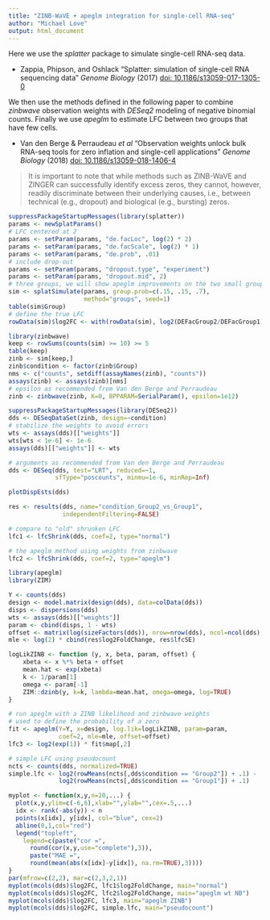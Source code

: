 ```yaml
---
title: "ZINB-WaVE + apeglm integration for single-cell RNA-seq"
author: "Michael Love"
output: html_document
---
```


Here we use the *splatter* package to simulate single-cell RNA-seq
data.

* Zappia, Phipson, and Oshlack "Splatter: simulation of single-cell RNA
sequencing data" *Genome Biology* (2017)
[doi: 10.1186/s13059-017-1305-0](https://doi.org/10.1186/s13059-017-1305-0)

We then use the methods defined in the following paper to combine
*zinbwave* observation weights with *DESeq2* modeling of negative
binomial counts. Finally we use *apeglm* to estimate LFC between two
groups that have few cells.

* Van den Berge & Perraudeau *et al* "Observation weights unlock bulk
RNA-seq tools for zero inflation and single-cell applications" *Genome Biology* (2018)
[doi: 10.1186/s13059-018-1406-4](https://doi.org/10.1186/s13059-018-1406-4)

> It is important to note that while methods such as ZINB-WaVE and
> ZINGER can successfully identify excess zeros, they cannot, however,
> readily discriminate between their underlying causes, i.e., between
> technical (e.g., dropout) and biological (e.g., bursting) zeros. 

```r
suppressPackageStartupMessages(library(splatter))
params <- newSplatParams()
# LFC centered at 2
params <- setParam(params, "de.facLoc", log(2) * 2)
params <- setParam(params, "de.facScale", log(2) * 1)
params <- setParam(params, "de.prob", .01)
# include drop-out 
params <- setParam(params, "dropout.type", "experiment")
params <- setParam(params, "dropout.mid", 2)
# three groups, we will show apeglm improvements on the two small groups
sim <- splatSimulate(params, group.prob=c(.15, .15, .7),
                     method="groups", seed=1)
table(sim$Group)
# define the true LFC
rowData(sim)$log2FC <- with(rowData(sim), log2(DEFacGroup2/DEFacGroup1))

library(zinbwave)
keep <- rowSums(counts(sim) >= 10) >= 5
table(keep)
zinb <- sim[keep,]
zinb$condition <- factor(zinb$Group)
nms <- c("counts", setdiff(assayNames(zinb), "counts"))
assays(zinb) <- assays(zinb)[nms]
# epsilon as recommended from Van den Berge and Perraudeau
zinb <- zinbwave(zinb, K=0, BPPARAM=SerialParam(), epsilon=1e12)

suppressPackageStartupMessages(library(DESeq2))
dds <- DESeqDataSet(zinb, design=~condition)
# stabilize the weights to avoid errors
wts <- assays(dds)[["weights"]]
wts[wts < 1e-6] <- 1e-6
assays(dds)[["weights"]] <- wts

# arguments as recommended from Van den Berge and Perraudeau
dds <- DESeq(dds, test="LRT", reduced=~1,
             sfType="poscounts", minmu=1e-6, minRep=Inf)
```


```r
plotDispEsts(dds)
```

```r
res <- results(dds, name="condition_Group2_vs_Group1",
               independentFiltering=FALSE)

# compare to "old" shrunken LFC
lfc1 <- lfcShrink(dds, coef=2, type="normal")

# the apeglm method using weights from zinbwave
lfc2 <- lfcShrink(dds, coef=2, type="apeglm")

library(apeglm)
library(ZIM)

Y <- counts(dds)
design <- model.matrix(design(dds), data=colData(dds))
disps <- dispersions(dds)
wts <- assays(dds)[["weights"]]
param <- cbind(disps, 1 - wts)
offset <- matrix(log(sizeFactors(dds)), nrow=nrow(dds), ncol=ncol(dds), byrow=TRUE)
mle <- log(2) * cbind(res$log2FoldChange, res$lfcSE)

logLikZINB <- function (y, x, beta, param, offset) {
    xbeta <- x %*% beta + offset
    mean.hat <- exp(xbeta)
    k <- 1/param[1]
    omega <- param[-1]
    ZIM::dzinb(y, k=k, lambda=mean.hat, omega=omega, log=TRUE)
}

# run apeglm with a ZINB likelihood and zinbwave weights
# used to define the probability of a zero
fit <- apeglm(Y=Y, x=design, log.lik=logLikZINB, param=param,
              coef=2, mle=mle, offset=offset)
lfc3 <- log2(exp(1)) * fit$map[,2]

# simple LFC using pseudocount
ncts <- counts(dds, normalized=TRUE)
simple.lfc <- log2(rowMeans(ncts[,dds$condition == "Group2"]) + .1) -
              log2(rowMeans(ncts[,dds$condition == "Group1"]) + .1)
```


```r
myplot <- function(x,y,n=20,...) {
  plot(x,y,ylim=c(-6,6),xlab="",ylab="",cex=.5,...)
  idx <- rank(-abs(y)) < n
  points(x[idx], y[idx], col="blue", cex=2)
  abline(0,1,col="red")
  legend("topleft",
    legend=c(paste("cor =",
      round(cor(x,y,use="complete"),3)),
      paste("MAE =",
      round(mean(abs(x[idx]-y[idx]), na.rm=TRUE),3))))
}
par(mfrow=c(2,2), mar=c(2,3,2,1))
myplot(mcols(dds)$log2FC, lfc1$log2FoldChange, main="normal")
myplot(mcols(dds)$log2FC, lfc2$log2FoldChange, main="apeglm wt NB")
myplot(mcols(dds)$log2FC, lfc3, main="apeglm ZINB")
myplot(mcols(dds)$log2FC, simple.lfc, main="pseudocount")
```
